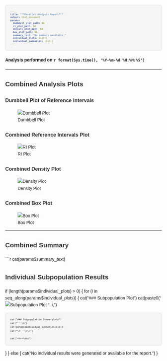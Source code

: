 ```yaml
---
title: "**Parallel Analysis Report**"
output: html_document
params:
  dumbbell_plot_path: NA
  ri_plot_path: NA
  density_plot_path: NA
  box_plot_path: NA
  summary_text: "No summary available."
  individual_plots: list()
  individual_summaries: list()
---
```


<style>
body {
  font-family: Helvetica;
  line-height: 1.6;
}
h1, h2, h3 {
  color: #333;
}
/*
  This is a forceful override for all pre-formatted text blocks.
  It targets the <pre> tag directly and uses !important to ensure
  these styles are not overridden by the PDF rendering engine's defaults.
*/
pre {
  font-size: 9px !important;
  font-family: Helvetica, sans-serif !important;
  white-space: pre-wrap !important;
  word-wrap: break-word !important;
  background-color: #f5f5f5 !important;
  border: 1px solid #ddd !important;
  padding: 15px !important;
  border-radius: 5px !important;
}
@page {
  @bottom-right {
    content: "Page " counter(page) " of " counter(pages);
    font-size: 10px;
  }
}
</style>

#### Analysis performed on `r format(Sys.time(), '%Y-%m-%d %H:%M:%S')`

---

## Combined Analysis Plots

### Dumbbell Plot of Reference Intervals

![Dumbbell Plot](`r params$dumbbell_plot_path`)

### Combined Reference Intervals Plot

![RI Plot](`r params$ri_plot_path`)

### Combined Density Plot

![Density Plot](`r params$density_plot_path`)

### Combined Box Plot

![Box Plot](`r params$box_plot_path`)

---

## Combined Summary

```r
cat(params$summary_text)

## Individual Subpopulation Results

if (length(params$individual_plots) > 0) {
  for (i in seq_along(params$individual_plots)) {
    cat("### Subpopulation Plot\n\n")
    cat(paste0("![Subpopulation Plot ", i, "](", params$individual_plots[[i]], ")\n\n"))
    
    cat("### Subpopulation Summary\n\n")
    cat("```\n")
    cat(params$individual_summaries[[i]])
    cat("\n```\n\n")
    
    cat("<hr>\n\n")
  }
} else {
  cat("No individual results were generated or available for the report.\n")
}